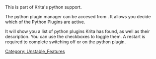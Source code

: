 {{NewInVersion|4.0}}

This is part of Krita's python support.

The python plugin manager can be accesed from {{MenuChoice|Settings &amp;rarr; Configure Krita &amp;rarr; Python Plugin Manager}}. It allows you decide which of the Python Plugins are active.

It will show you a list of python plugins Krita has found, as well as their description. You can use the checkboxes to toggle them. A restart is required to complete switching off or on the python plugin.

[[Category: Unstable_Features]]
